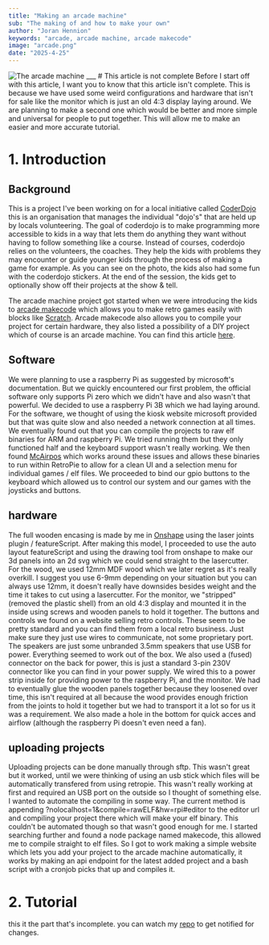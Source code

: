 ```yaml
---
title: "Making an arcade machine"
sub: "The making of and how to make your own"
author: "Joran Hennion"
keywords: "arcade, arcade machine, arcade makecode"
image: "arcade.png"
date: "2025-4-25"
---
```



<Image src={Arcade} alt="The arcade machine" quality={100} placeholder="blur" />
___
# This article is not complete
Before I start off with this article, I want you to know that this article isn't complete. This is because we have used some weird configurations and hardware that isn't for sale like the monitor which is just an old 4:3 display laying around. We are planning to make a second one which would be better and more simple and universal for people to put together. This will allow me to make an easier and more accurate tutorial.

# 1. Introduction

## Background
This is a project I've been working on for a local initiative called [CoderDojo](https://coderdojobelgium.be) this is an organisation that manages the individual "dojo's" that are held up by locals volunteering. The goal of coderdojo is to make programming more accessible to kids in a way that lets them do anything they want without having to follow something like a course. Instead of courses, coderdojo relies on the volunteers, the coaches. They help the kids with problems they may encounter or guide younger kids through the process of making a game for example. As you can see on the photo, the kids also had some fun with the coderdojo stickers. At the end of the session, the kids get to optionally show off their projects at the show & tell.

The arcade machine project got started when we were introducing the kids to [arcade makecode](https://arcade.makecode.com) which allows you to make retro games easily with blocks like [Scratch](https://scratch.mit.edu). Arcade makecode also allows you to compile your project for certain hardware, they also listed a possibility of a DIY project which of course is an arcade machine. You can find this article [here](https://arcade.makecode.com/hardware/raspberry-pi/wooden-cabinet).

## Software
We were planning to use a raspberry Pi as suggested by microsoft's documentation. But we quickly encountered our first problem, the official software only supports Pi zero which we didn't have and also wasn't that powerful. We decided to use a raspberry Pi 3B which we had laying around. For the software, we thought of using the kiosk website microsoft provided but that was quite slow and also needed a network connection at all times. We eventually found out that you can compile the projects to raw elf binaries for ARM and raspberry Pi. We tried running them but they only functioned half and the keyboard support wasn't really working. We then found [McAirpos](https://vegz78.github.io/McAirpos/) which works around these issues and allows these binaries to run within RetroPie to allow for a clean UI and a selection menu for individual games / elf files. We proceeded to bind our gpio buttons to the keyboard which allowed us to control our system and our games with the joysticks and buttons.

## hardware
The full wooden encasing is made by me in [Onshape](https://onshape.com) using the laser joints plugin / featureScript. After making this model, I proceeded to use the auto layout featureScript and using the drawing tool from onshape to make our 3d panels into an 2d svg which we could send straight to the lasercutter. For the wood, we used 12mm MDF wood which we later regret as it's really overkill. I suggest you use 6-9mm depending on your situation but you can always use 12mm, it doesn't really have downsides besides weight and the time it takes to cut using a lasercutter. For the monitor, we "stripped" (removed the plastic shell) from an old 4:3 display and mounted it in the inside using screws and wooden panels to hold it together. The buttons and controls we found on a website selling retro controls. These seem to be pretty standard and you can find them from a local retro business. Just make sure they just use wires to communicate, not some proprietary port. The speakers are just some unbranded 3.5mm speakers that use USB for power. Everything seemed to work out of the box. We also used a (fused) connector on the back for power, this is just a standard 3-pin 230V connector like you can find in your power supply. We wired this to a power strip inside for providing power to the raspberry Pi, and the monitor. We had to eventually glue the wooden panels together because they loosened over time, this isn't required at all because the wood provides enough friction from the joints to hold it together but we had to transport it a lot so for us it was a requirement. We also made a hole in the bottom for quick acces and airflow (although the raspberry Pi doesn't even need a fan).

## uploading projects
Uploading projects can be done manually through sftp. This wasn't great but it worked, until we were thinking of using an usb stick which files will be automatically transfered from using retropie. This wasn't really working at first and required an USB port on the outside so I thought of something else. I wanted to automate the compiling in some way. The current method is appending ?nolocalhost=1&compile=rawELF&hw=rpi#editor to the editor url and compiling your project there which will make your elf binary. This couldn't be automated though so that wasn't good enough for me. I started searching further and found a node package named makecode, this allowed me to compile straight to elf files. So I got to work making a simple website which lets you add your project to the arcade machine automatically, it works by making an api endpoint for the latest added project and a bash script with a cronjob picks that up and compiles it.

# 2. Tutorial
this it the part that's incomplete. you can watch my [repo](https://github.com/tectrixdev/www) to get notified for changes.